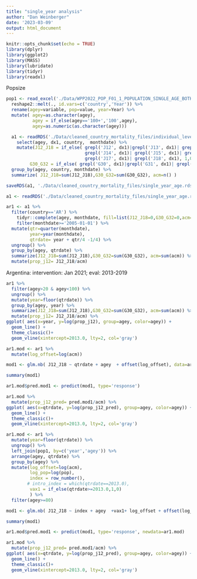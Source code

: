 ```yaml
---
title: "single_year analysis"
author: "Dan Weinberger"
date: '2023-03-09'
output: html_document
---
```


```r
knitr::opts_chunk$set(echo = TRUE)
library(dplyr)
library(ggplot2)
library(MASS)
library(lubridate)
library(tidyr)
library(readxl)
```

Popsize
```r
pop1 <- read_excel('./Data/WPP2022_POP_F01_1_POPULATION_SINGLE_AGE_BOTH_SEXES_AR.xlsx') %>%
  reshape2::melt(., id.vars=c('country','Year')) %>%
  rename(agey=variable, pop=value, year=Year) %>%
  mutate( agey=as.character(agey),
          agey = if_else(agey=='100+','100',agey), 
          agey=as.numeric(as.character(agey)))
```


```r
  a1 <- readRDS('./Data/cleaned_country_mortality_files/individual_level_data_combined.rds') %>%
    select(agey, dx1, country,  monthdate) %>%
    mutate(J12_J18 = if_else( grepl('J12', dx1)|grepl('J13', dx1)| grepl('J13', dx1)| 
                              grepl('J14', dx1)| grepl('J15', dx1)| grepl('J16', dx1)|
                              grepl('J17', dx1)| grepl('J18', dx1), 1,0 ) ,
         G30_G32 = if_else( grepl('G30', dx1)|grepl('G31', dx1)| grepl('G32', dx1), 1,0 )) %>%
  group_by(agey, country, monthdate) %>%
  summarize( J12_J18=sum(J12_J18),G30_G32=sum(G30_G32), acm=n() )

saveRDS(a1, './Data/cleaned_country_mortality_files/single_year_age.rds')

```

```r
a1 <- readRDS('./Data/cleaned_country_mortality_files/single_year_age.rds')

ar1 <- a1 %>%
  filter(country=='AR') %>%
    tidyr::complete(agey, monthdate, fill=list(J12_J18=0,G30_G32=0,acm=0)) %>% #fills NA
    filter(monthdate>='2005-01-01') %>%
  mutate(qtr=quarter(monthdate), 
         year=year(monthdate),
         qtrdate= year + qtr/4 -1/4) %>%
  ungroup() %>%
  group_by(agey, qtrdate) %>%
  summarize(J12_J18=sum(J12_J18),G30_G32=sum(G30_G32), acm=sum(acm)) %>%
  mutate(prop_j12= J12_J18/acm)

```
Argentina: intervention: Jan 2021; eval: 2013-2019
```r

ar1 %>%
  filter(agey>20 & agey<100) %>%
  ungroup() %>%
  mutate(year=floor(qtrdate)) %>%
  group_by(agey, year) %>%
  summarize(J12_J18=sum(J12_J18),G30_G32=sum(G30_G32), acm=sum(acm)) %>%
  mutate(prop_j12= J12_J18/acm) %>%
ggplot( aes(x=year, y=log(prop_j12), group=agey, color=agey)) +
  geom_line() +
  theme_classic()+
  geom_vline(xintercept=2013.0, lty=2, col='gray')
```


```r
ar1.mod <- ar1 %>%
  mutate(log_offset=log(acm))

mod1 <- glm.nb( J12_J18 ~ qtrdate + agey  + offset(log_offset), data=ar1.mod)

summary(mod1)

ar1.mod$pred.mod1 <- predict(mod1, type='response')

ar1.mod %>%
  mutate(prop_j12_pred= pred.mod1/acm) %>%
ggplot( aes(x=qtrdate, y=log(prop_j12_pred), group=agey, color=agey)) +
  geom_line() +
  theme_classic()+
  geom_vline(xintercept=2013.0, lty=2, col='gray')
```

```r

ar1.mod <- ar1 %>%
  mutate(year=floor(qtrdate)) %>%
  ungroup() %>%
  left_join(pop1, by=c('year','agey')) %>%
  arrange(agey, qtrdate) %>%
  group_by(agey) %>%
  mutate(log_offset=log(acm),
         log_pop=log(pop),
         index = row_number(),
        # intro_index = which(qtrdate==2013.0),
         vax1 = if_else(qtrdate>=2013.0,1,0)
         ) %>%
  filter(agey>=80)

mod1 <- glm.nb( J12_J18 ~ index + agey  +vax1+ log_offset + offset(log_pop), data=ar1.mod)

summary(mod1)

ar1.mod$pred.mod1 <- predict(mod1, type='response', newdata=ar1.mod)

ar1.mod %>%
  mutate(prop_j12_pred= pred.mod1/acm) %>%
ggplot( aes(x=qtrdate, y=log(prop_j12_pred), group=agey, color=agey)) +
  geom_line() +
  theme_classic()+
  geom_vline(xintercept=2013.0, lty=2, col='gray')
```







